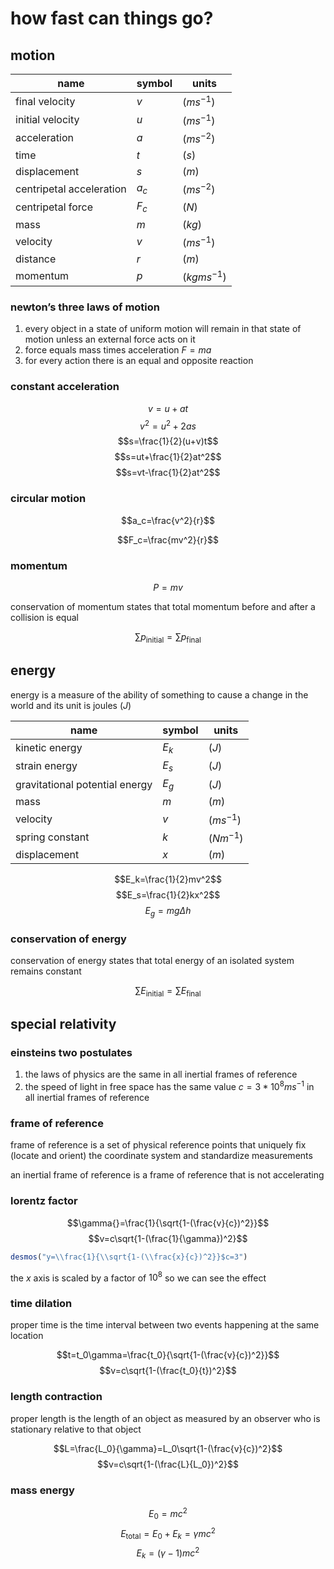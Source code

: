 # how fast can things go?

## motion

| name                     | symbol | units         |
| ------------------------ | ------ | ------------- |
| final velocity           | $v$    | $(ms^{-1})$   |
| initial velocity         | $u$    | $(ms^{-1})$   |
| acceleration             | $a$    | $(ms^{-2})$   |
| time                     | $t$    | $(s)$         |
| displacement             | $s$    | $(m)$         |
| centripetal acceleration | $a_c$  | $(ms^{-2})$   |
| centripetal force        | $F_c$  | $(N)$         |
| mass                     | $m$    | $(kg)$        |
| velocity                 | $v$    | $(ms^{-1})$   |
| distance                 | $r$    | $(m)$         |
| momentum                 | $p$    | $(kgms^{-1})$ |

### newton's three laws of motion

1. every object in a state of uniform motion will remain in that state of motion unless an external force acts on it
2. force equals mass times acceleration $F=ma$
3. for every action there is an equal and opposite reaction

### constant acceleration

$$v=u+at$$
$$v^2=u^2+2as$$
$$s=\frac{1}{2}(u+v)t$$
$$s=ut+\frac{1}{2}at^2$$
$$s=vt-\frac{1}{2}at^2$$

### circular motion

$$a_c=\frac{v^2}{r}$$

$$F_c=\frac{mv^2}{r}$$

### momentum

$$P=mv$$

conservation of momentum states that total momentum before and after a collision is equal

$$\sum{p_\text{initial}}=\sum{p_\text{final}}$$

## energy

energy is a measure of the ability of something to cause a change in the world and its unit is joules $(J)$

| name                           | symbol | units       |
| ------------------------------ | ------ | ----------- |
| kinetic energy                 | $E_k$  | $(J)$       |
| strain energy                  | $E_s$  | $(J)$       |
| gravitational potential energy | $E_g$  | $(J)$       |
| mass                           | $m$    | $(m)$       |
| velocity                       | $v$    | $(ms^{-1})$ |
| spring constant                | $k$    | $(Nm^{-1})$ |
| displacement                   | $x$    | $(m)$       |

$$E_k=\frac{1}{2}mv^2$$
$$E_s=\frac{1}{2}kx^2$$
$$E_g=mg\Delta{}h$$

### conservation of energy

conservation of energy states that total energy of an isolated system remains constant

$$\sum{E_\text{initial}}=\sum{E_\text{final}}$$

## special relativity

### einsteins two postulates

1. the laws of physics are the same in all inertial frames of reference
2. the speed of light in free space has the same value $c=3*10^8ms^{-1}$ in all inertial frames of reference

### frame of reference

frame of reference is a set of physical reference points that uniquely fix (locate and orient) the coordinate system and standardize measurements

an inertial frame of reference is a frame of reference that is not accelerating

### lorentz factor

$$\gamma{}=\frac{1}{\sqrt{1-(\frac{v}{c})^2}}$$
$$v=c\sqrt{1-(\frac{1}{\gamma})^2}$$

```{r echo=FALSE}
desmos("y=\\frac{1}{\\sqrt{1-(\\frac{x}{c})^2}}$c=3")
```

the $x$ axis is scaled by a factor of $10^8$ so we can see the effect

### time dilation

proper time is the time interval between two events happening at the same location

$$t=t_0\gamma=\frac{t_0}{\sqrt{1-(\frac{v}{c})^2}}$$
$$v=c\sqrt{1-(\frac{t_0}{t})^2}$$

### length contraction

proper length is the length of an object as measured by an observer who is stationary relative to that object

$$L=\frac{L_0}{\gamma}=L_0\sqrt{1-(\frac{v}{c})^2}$$
$$v=c\sqrt{1-(\frac{L}{L_0})^2}$$

### mass energy

$$E_0=mc^2$$
$$E_\text{total}=E_0+E_k=\gamma{}mc^2$$
$$E_k=(\gamma{}-1)mc^2$$